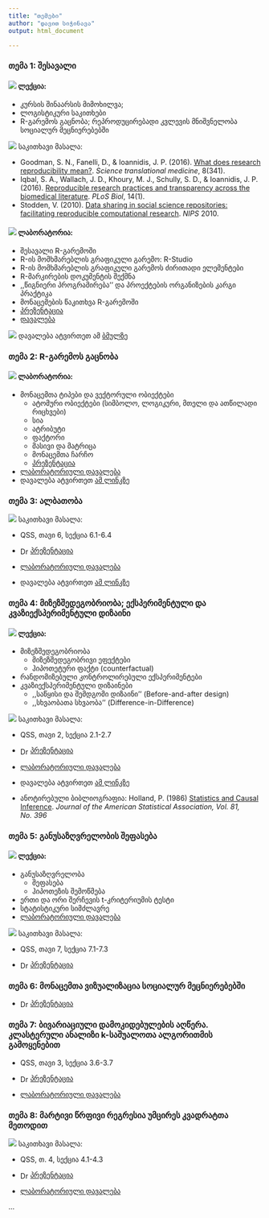 ```yaml
---
title: "თემები"
author: "დავით სიჭინავა"
output: html_document

---
```


### თემა 1: შესავალი

#### ![](ico/teacher.png) ლექცია:

* კურსის შინაარსის მიმოხილვა;
* ლოგისტიკური საკითხები
* R-გარემოს გაცნობა; რეპროდუცირებადი კვლევის მნიშვნელობა სოციალურ მეცნიერებებში


![](ico/open-book.png) საკითხავი მასალა:


+ Goodman, S. N., Fanelli, D., & Ioannidis, J. P. (2016). [What does research reproducibility mean?](https://www.dropbox.com/s/4io57pvabqw539s/Goodman%2C%202016.pdf?dl=0). _Science translational medicine_, 8(341).
+ Iqbal, S. A., Wallach, J. D., Khoury, M. J., Schully, S. D., & Ioannidis, J. P. (2016). [Reproducible research practices and transparency across the biomedical literature](https://www.dropbox.com/s/dgl3tbskfjjn5ib/iqbal_et_al%2C%202016.PDF?dl=0). _PLoS Biol_, 14(1).
+ Stodden, V. (2010). [Data sharing in social science repositories: facilitating reproducible computational research](https://www.dropbox.com/s/uh7vd6diud8tcyu/Stodden%2C%202010.pdf?dl=0). _NIPS_ 2010.


#### ![](ico/flask-outline.png) ლაბორატორია:
* შესავალი R-გარემოში
* R-ის მომხმარებლის გრაფიკული გარემო: R-Studio
* R-ის მომხმარებლის გრაფიკული გარემოს ძირითადი ელემენტები
* R-მარკირების დოკუმენტის შექმნა
* ,,წიგნიერი პროგრამირება'' და პროექტების ორგანიზების კარგი პრაქტიკა 
* მონაცემების წაკითხვა R-გარემოში
* [პრეზენტაცია](https://davidsichinava.github.io/dar/meetings/m1/pres/meeting_1.html)
* [დავალება](https://www.dropbox.com/s/iun44y0iv8mj2vv/lab1.pdf?dl=0)


![](ico/book.png) დავალება ატვირთეთ ამ [ბმულზე](https://www.dropbox.com/request/oUc9abSj2pWwLHgObGV7)


### თემა 2: R-გარემოს გაცნობა

#### ![](ico/flask-outline.png) ლაბორატორია:

* მონაცემთა ტიპები და ვექტორული ობიექტები
	+ ატომური ობიექტები (სიმბოლო, ლოგიკური, მთელი და ათწილადი რიცხვები)
	+ სია
	+ ატრიბუტი
	+ ფაქტორი
	+ მასივი და მატრიცა
	+ მონაცემთა ჩარჩო
	+ <a href="https://davidsichinava.github.io/dar/meetings/m2/pres/meeting_2.html">პრეზენტაცია</a>
* [ლაბორატორიული დავალება](https://www.dropbox.com/s/bhrmma379ihen9o/lab2.pdf?dl=0)
* დავალება ატვირთეთ [ამ ლინკზე](https://www.dropbox.com/request/sl2iimmayEq1Ym3f95zf)

### თემა 3: ალბათობა

![](ico/open-book.png) საკითხავი მასალა:

* QSS, თავი 6, სექცია 6.1-6.4


* <img src="ico/teacher.png" alt="Drawing" style="width: 16px; vertical-align:middle;"/> 
<a href="https://davidsichinava.github.io/dar/meetings/m3/pres/meeting_3.html">პრეზენტაცია</a>
* [ლაბორატორიული დავალება](https://www.dropbox.com/s/96ezsciso3az13g/lab3.pdf?dl=0)
* დავალება ატვირთეთ [ამ ლინკზე](https://www.dropbox.com/request/LhDYEJjQZQRW0DgdeoS2)

### თემა 4: მიზეზშედეგობრიობა; ექსპერიმენტული და კვაზიექსპერიმენტული დიზაინი
#### ![](ico/teacher.png) ლექცია:

- მიზეზშედეგობრიობა
	+ მიზეზშედეგობრივი ეფექტები
	+ ჰიპოთეტური ფაქტი (counterfactual)
- რანდომიზებული კონტროლირებული ექსპერიმენტები
- კვაზიექსპერიმენტული დიზაინები
	+ ,,საწყისი და შემდგომი დიზაინი'' (Before-and-after design)
	+ ,,სხვაობათა სხვაობა'' (Difference-in-Difference)


![](ico/open-book.png) საკითხავი მასალა:

* QSS, თავი 2, სექცია 2.1-2.7

* <img src="ico/teacher.png" alt="Drawing" style="width: 16px; vertical-align:middle;"/> 
<a href="https://davidsichinava.github.io/dar/meetings/m4/pres/meeting_4.html">პრეზენტაცია</a>
* [ლაბორატორიული დავალება](https://www.dropbox.com/s/4kwc7d5x02iyxe5/lab4.pdf?dl=0)
* დავალება ატვირთეთ [ამ ლინკზე](https://www.dropbox.com/request/A6dJZPAgkwRKgfTWtgzg)
* ანოტირებული ბიბლიოგრაფია: Holland, P. (1986) [Statistics and Causal Inference](https://www.dropbox.com/s/u4qjvf9swowl09q/Holland1986.pdf?dl=0). _Journal of the American Statistical Association, Vol. 81, No. 396_


### თემა 5: განუსაზღვრელობის შეფასება
#### ![](ico/teacher.png) ლექცია:

* განუსაზღვრელობა
	+ შეფასება
	+ ჰიპოთეზის შემოწმება
* ერთი და ორი შერჩევის t-კრიტერიუმის ტესტი
* სტატისტიკური სიმძლავრე
* [ლაბორატორიული დავალება](https://www.dropbox.com/s/zxdb1ctvscd07ru/lab5.pdf?dl=0)


![](ico/open-book.png) საკითხავი მასალა:

* QSS, თავი 7, სექცია 7.1-7.3

* <img src="ico/teacher.png" alt="Drawing" style="width: 16px; vertical-align:middle;"/> 
<a href="https://davidsichinava.github.io/dar/meetings/m5/pres/meeting_5.html">პრეზენტაცია</a>


### თემა 6: მონაცემთა ვიზუალიზაცია სოციალურ მეცნიერებებში


* <img src="ico/teacher.png" alt="Drawing" style="width: 16px; vertical-align:middle;"/> 
<a href="https://davidsichinava.github.io/dar/meetings/m6/pres/meeting_6.html">პრეზენტაცია</a>


### თემა 7: ბივარიაციული დამოკიდებულების აღწერა. კლასტერული ანალიზი k-საშუალოთა ალგორითმის გამოყენებით

* QSS, თავი 3, სექცია 3.6-3.7


* <img src="ico/teacher.png" alt="Drawing" style="width: 16px; vertical-align:middle;"/> 
<a href="https://davidsichinava.github.io/dar/meetings/m7/pres/meeting_7.html">პრეზენტაცია</a>
* [ლაბორატორიული დავალება](https://www.dropbox.com/s/td5mchra7n9b6eh/lab6.pdf?dl=0)

### თემა 8: მარტივი წრფივი რეგრესია უმცირეს კვადრატთა მეთოდით

![](ico/open-book.png) საკითხავი მასალა:

* QSS, თ. 4, სექცია 4.1-4.3

* <img src="ico/teacher.png" alt="Drawing" style="width: 16px; vertical-align:middle;"/> 
<a href="https://davidsichinava.github.io/dar/meetings/m8/pres/meeting_8.html">პრეზენტაცია</a>
* [ლაბორატორიული დავალება](https://www.dropbox.com/s/zxdb1ctvscd07ru/lab5.pdf?dl=0)

...